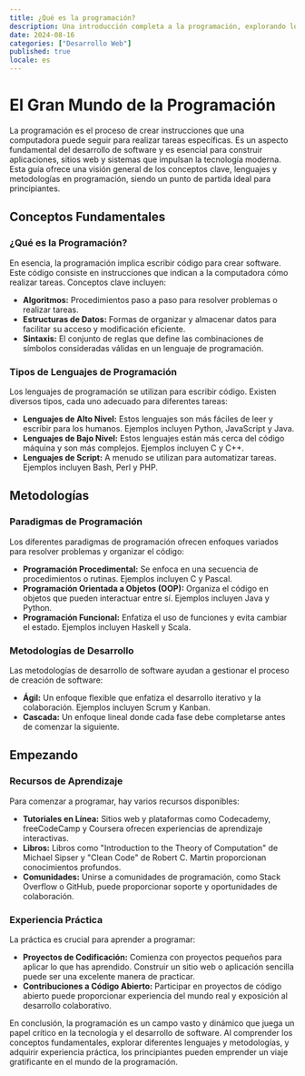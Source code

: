```yaml
---
title: ¿Qué es la programación?
description: Una introducción completa a la programación, explorando los conceptos fundamentales, lenguajes y metodologías que impulsan el desarrollo de software. Ideal para principiantes que buscan entender los conceptos básicos del código y la programación.
date: 2024-08-16
categories: ["Desarrollo Web"]
published: true
locale: es
---
```


# El Gran Mundo de la Programación

La programación es el proceso de crear instrucciones que una computadora puede seguir para realizar tareas específicas. Es un aspecto fundamental del desarrollo de software y es esencial para construir aplicaciones, sitios web y sistemas que impulsan la tecnología moderna. Esta guía ofrece una visión general de los conceptos clave, lenguajes y metodologías en programación, siendo un punto de partida ideal para principiantes.

## Conceptos Fundamentales

### ¿Qué es la Programación?

En esencia, la programación implica escribir código para crear software. Este código consiste en instrucciones que indican a la computadora cómo realizar tareas. Conceptos clave incluyen:

- **Algoritmos:** Procedimientos paso a paso para resolver problemas o realizar tareas.
- **Estructuras de Datos:** Formas de organizar y almacenar datos para facilitar su acceso y modificación eficiente.
- **Sintaxis:** El conjunto de reglas que define las combinaciones de símbolos consideradas válidas en un lenguaje de programación.

### Tipos de Lenguajes de Programación

Los lenguajes de programación se utilizan para escribir código. Existen diversos tipos, cada uno adecuado para diferentes tareas:

- **Lenguajes de Alto Nivel:** Estos lenguajes son más fáciles de leer y escribir para los humanos. Ejemplos incluyen Python, JavaScript y Java.
- **Lenguajes de Bajo Nivel:** Estos lenguajes están más cerca del código máquina y son más complejos. Ejemplos incluyen C y C++.
- **Lenguajes de Script:** A menudo se utilizan para automatizar tareas. Ejemplos incluyen Bash, Perl y PHP.

## Metodologías

### Paradigmas de Programación

Los diferentes paradigmas de programación ofrecen enfoques variados para resolver problemas y organizar el código:

- **Programación Procedimental:** Se enfoca en una secuencia de procedimientos o rutinas. Ejemplos incluyen C y Pascal.
- **Programación Orientada a Objetos (OOP):** Organiza el código en objetos que pueden interactuar entre sí. Ejemplos incluyen Java y Python.
- **Programación Funcional:** Enfatiza el uso de funciones y evita cambiar el estado. Ejemplos incluyen Haskell y Scala.

### Metodologías de Desarrollo

Las metodologías de desarrollo de software ayudan a gestionar el proceso de creación de software:

- **Ágil:** Un enfoque flexible que enfatiza el desarrollo iterativo y la colaboración. Ejemplos incluyen Scrum y Kanban.
- **Cascada:** Un enfoque lineal donde cada fase debe completarse antes de comenzar la siguiente.

## Empezando

### Recursos de Aprendizaje

Para comenzar a programar, hay varios recursos disponibles:

- **Tutoriales en Línea:** Sitios web y plataformas como Codecademy, freeCodeCamp y Coursera ofrecen experiencias de aprendizaje interactivas.
- **Libros:** Libros como "Introduction to the Theory of Computation" de Michael Sipser y "Clean Code" de Robert C. Martin proporcionan conocimientos profundos.
- **Comunidades:** Unirse a comunidades de programación, como Stack Overflow o GitHub, puede proporcionar soporte y oportunidades de colaboración.

### Experiencia Práctica

La práctica es crucial para aprender a programar:

- **Proyectos de Codificación:** Comienza con proyectos pequeños para aplicar lo que has aprendido. Construir un sitio web o aplicación sencilla puede ser una excelente manera de practicar.
- **Contribuciones a Código Abierto:** Participar en proyectos de código abierto puede proporcionar experiencia del mundo real y exposición al desarrollo colaborativo.

En conclusión, la programación es un campo vasto y dinámico que juega un papel crítico en la tecnología y el desarrollo de software. Al comprender los conceptos fundamentales, explorar diferentes lenguajes y metodologías, y adquirir experiencia práctica, los principiantes pueden emprender un viaje gratificante en el mundo de la programación.
